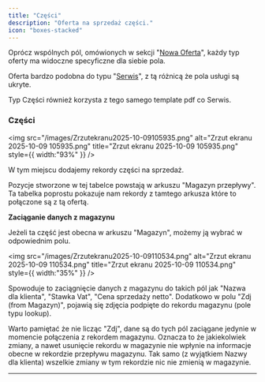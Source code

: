 ```yaml
---
title: "Części"
description: "Oferta na sprzedaż części."
icon: "boxes-stacked"
---
```


Oprócz wspólnych pól, omówionych w sekcji "[Nowa Oferta](https://tiemed.mintlify.app/Nowa%20oferta#edycja-nowej-oferty-wsp%C3%B3lne-pola)", każdy typ oferty ma widoczne specyficzne dla siebie pola.

Oferta bardzo podobna do typu "[Serwis](/interfejsy/oferty/serwis)", z tą różnicą że pola usługi są ukryte.

Typ Części również korzysta z tego samego template pdf co Serwis.

### Części

<img
  src="/images/Zrzutekranu2025-10-09105935.png"
  alt="Zrzut ekranu 2025-10-09 105935.png"
  title="Zrzut ekranu 2025-10-09 105935.png"
  style={{ width:"93%" }}
/>

W tym miejscu dodajemy rekordy części na sprzedaż.

Pozycje stworzone w tej tabelce powstają w arkuszu "Magazyn przepływy". Ta tabelka poprostu pokazuje nam rekordy z tamtego arkusza które to połączone są z tą ofertą.

**Zaciąganie danych z magazynu**

Jeżeli ta część jest obecna w arkuszu "Magazyn", możemy ją wybrać w odpowiednim polu.

<img
  src="/images/Zrzutekranu2025-10-09110534.png"
  alt="Zrzut ekranu 2025-10-09 110534.png"
  title="Zrzut ekranu 2025-10-09 110534.png"
  style={{ width:"35%" }}
/>

Spowoduje to zaciągnięcie danych z magazynu do takich pól jak "Nazwa dla klienta", "Stawka Vat", "Cena sprzedaży netto". Dodatkowo w polu "Zdj (from Magazyn)", pojawią się zdjęcia podpięte do rekordu magazynu (pole typu lookup).

Warto pamiętać że nie licząc "Zdj", dane są do tych pól zaciągane jedynie w momencie połączenia z rekordem magazynu. Oznacza to że jakiekolwiek zmiany, a nawet usunięcie rekordu w magazynie nie wpłynie na informacje obecne w rekordzie przepływu magazynu. Tak samo (z wyjątkiem Nazwy dla klienta) wszelkie zmiany w tym rekordzie nic nie zmienią w magazynie.

---

<CardGroup cols={2}>
  <Card title="Oferta serwis" icon="screwdriver-wrench" href="/interfejsy/oferty/serwis">
    
  </Card>
  <Card title="Oferta przegląd" icon="passport" href="/interfejsy/oferty/przeglad">
    
  </Card>
  <Card title="Nowa oferta" icon="pen-to-square" href="/interfejsy/oferty/nowa-oferta">
    
  </Card>
  <Card title="Oferta diagnostyka" icon="gauge-low" href="/interfejsy/oferty/diagnostyka">
    
  </Card>
</CardGroup>